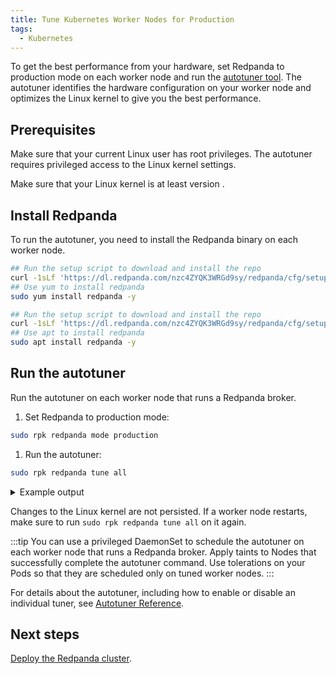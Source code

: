 ```yaml
---
title: Tune Kubernetes Worker Nodes for Production
tags:
  - Kubernetes
---
```


<head>
    <meta name="title" content="Tune Kubernetes Worker Nodes for Production | Redpanda Docs"/>
    <meta name="description" content="To get the best performance from your hardware, set Redpanda to production mode and run the autotuner tool. The autotuner identifies your hardware configuration and tunes itself to give you the best performance."/>
</head>


To get the best performance from your hardware, set Redpanda to production mode on each worker node and run the [autotuner tool](../../../../../reference/rpk/rpk-redpanda/rpk-redpanda-tune). The autotuner identifies the hardware configuration on your worker node and optimizes the Linux kernel to give you the best performance.

## Prerequisites

Make sure that your current Linux user has root privileges. The autotuner requires privileged access to the Linux kernel settings.

Make sure that your Linux kernel is at least version <Versions name="linux-kernel"/>.

## Install Redpanda

To run the autotuner, you need to install the Redpanda binary on each worker node.

<Tabs>
<TabItem value="fedora" label="Fedora/RedHat" default>

```bash
## Run the setup script to download and install the repo
curl -1sLf 'https://dl.redpanda.com/nzc4ZYQK3WRGd9sy/redpanda/cfg/setup/bash.rpm.sh' | sudo -E bash && \
## Use yum to install redpanda
sudo yum install redpanda -y
```

</TabItem>
<TabItem value="debian" label="Debian/Ubuntu">

```bash
## Run the setup script to download and install the repo
curl -1sLf 'https://dl.redpanda.com/nzc4ZYQK3WRGd9sy/redpanda/cfg/setup/bash.deb.sh' | sudo -E bash && \
## Use apt to install redpanda
sudo apt install redpanda -y
```

</TabItem>
</Tabs>

## Run the autotuner 

Run the autotuner on each worker node that runs a Redpanda broker.

1. Set Redpanda to production mode:

  ```bash
  sudo rpk redpanda mode production
  ```

1. Run the autotuner:

  ```bash
  sudo rpk redpanda tune all
  ```

  <details>
  <summary>
  Example output
  </summary>

  ```
  TUNER                  APPLIED  ENABLED  SUPPORTED  ERROR                           
  aio_events             true     true     true                                       
  ballast_file           true     true     true                                       
  clocksource            true     true     true                                       
  coredump               false    false    true                                       
  cpu                    true     true     true                                       
  disk_irq               true     true     true                                       
  disk_nomerges          true     true     true                                       
  disk_scheduler         true     true     true                                       
  disk_write_cache       false    true     false      Disk write cache tuner is       
                                                      only supported in GCP           
  fstrim                 false    false    true                                       
  net                    true     true     true                                       
  swappiness             true     true     true                                       
  transparent_hugepages  false    false    true                                       
  ```

  </details>

Changes to the Linux kernel are not persisted. If a worker node restarts, make sure to run `sudo rpk redpanda tune all` on it again.

:::tip
You can use a privileged DaemonSet to schedule the autotuner on each worker node that runs a Redpanda broker. Apply taints to Nodes that successfully complete the autotuner command. Use tolerations on your Pods so that they are scheduled only on tuned worker nodes.
:::

For details about the autotuner, including how to enable or disable an individual tuner, see [Autotuner Reference](../../../../../reference/autotuner).

## Next steps

[Deploy the Redpanda cluster](../kubernetes-deploy).
